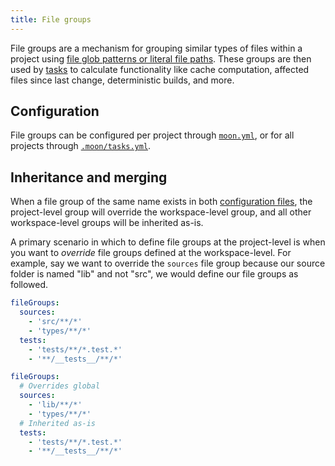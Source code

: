 ```yaml
---
title: File groups
---
```


File groups are a mechanism for grouping similar types of files within a project using
[file glob patterns or literal file paths](./file-pattern). These groups are then used by
[tasks](./task) to calculate functionality like cache computation, affected files since last change,
deterministic builds, and more.

## Configuration

File groups can be configured per project through [`moon.yml`](../config/project), or for all
projects through [`.moon/tasks.yml`](../config/tasks).

## Inheritance and merging

When a file group of the same name exists in both [configuration files](#configuration), the
project-level group will override the workspace-level group, and all other workspace-level groups
will be inherited as-is.

A primary scenario in which to define file groups at the project-level is when you want to
_override_ file groups defined at the workspace-level. For example, say we want to override the
`sources` file group because our source folder is named "lib" and not "src", we would define our
file groups as followed.

```yaml title=".moon/tasks.yml"
fileGroups:
  sources:
    - 'src/**/*'
    - 'types/**/*'
  tests:
    - 'tests/**/*.test.*'
    - '**/__tests__/**/*'
```

```yaml title="moon.yml"
fileGroups:
  # Overrides global
  sources:
    - 'lib/**/*'
    - 'types/**/*'
  # Inherited as-is
  tests:
    - 'tests/**/*.test.*'
    - '**/__tests__/**/*'
```
